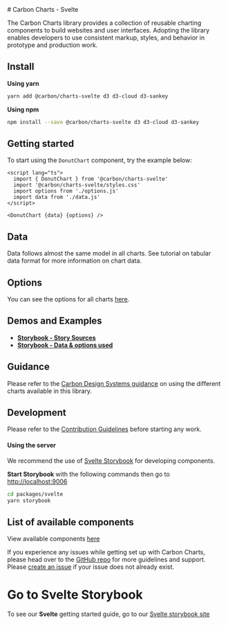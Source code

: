 
<Meta title="Docs/Getting Started/Svelte" />
# Carbon Charts - Svelte

The Carbon Charts library provides a collection of reusable charting components to
build websites and user interfaces. Adopting the library enables developers to use
consistent markup, styles, and behavior in prototype and production work.

## Install

**Using yarn**
```bash
yarn add @carbon/charts-svelte d3 d3-cloud d3-sankey
```

**Using npm**
```bash
npm install --save @carbon/charts-svelte d3 d3-cloud d3-sankey
```

## Getting started
To start using the `DonutChart` component, try the example below:

```tsx
<script lang="ts">
  import { DonutChart } from '@carbon/charts-svelte'
  import '@carbon/charts-svelte/styles.css'
  import options from './options.js'
  import data from './data.js'
</script>

<DonutChart {data} {options} />
```

## Data
Data follows almost the same model in all charts.
See tutorial on tabular data format for more information on chart data.

## Options

You can see the options for all charts
[here](https://charts.carbondesignsystem.com/documentation/modules/interfaces.html).

## Demos and Examples
+ **[Storybook - Story Sources](https://github.com/carbon-design-system/carbon-charts/tree/master/packages/svelte/src/stories)**
+ **[Storybook - Data & options used](https://github.com/carbon-design-system/carbon-charts/tree/master/packages/core/src/demo)**

## Guidance

Please refer to the
[Carbon Design Systems guidance](https://www.carbondesignsystem.com/data-visualization/chart-types)
on using the different charts available in this library.

## Development
Please refer to the
[Contribution Guidelines](https://github.com/carbon-design-system/carbon-charts/blob/master/.github/CONTRIBUTING.md)
before starting any work.

#### Using the server
We recommend the use of [Svelte Storybook](https://storybook.js.org/docs/svelte/get-started/why-storybook)
for developing components.

**Start Storybook** with the following commands then go to [http://localhost:9006](http://localhost:9006)
```bash
cd packages/svelte
yarn storybook
```

## List of available components
View available components [here](https://github.com/carbon-design-system/carbon-charts#component-status)

If you experience any issues while getting set up with Carbon Charts, please head over to
the [GitHub repo](https://github.com/carbon-design-system/carbon-charts)
for more guidelines and support.
Please [create an issue](https://github.com/carbon-design-system/carbon-charts/issues)
if your issue does not already exist.

# Go to Svelte Storybook
To see our **Svelte** getting started guide, go to our [Svelte storybook site](https://charts.carbondesignsystem.com/svelte/?path=/docs/docs-getting-started-svelte--docs)
